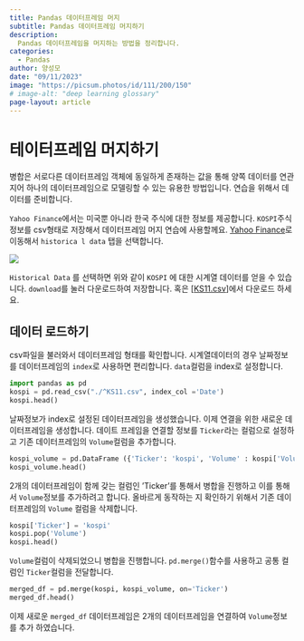 ```yaml
---
title: Pandas 데이터프레임 머지
subtitle: Pandas 데이터프레임 머지하기
description:
  Pandas 데이터프레임을 머지하는 방법을 정리합니다.
categories:
  - Pandas
author: 양성모
date: "09/11/2023"
image: "https://picsum.photos/id/111/200/150"
# image-alt: "deep learning glossary"
page-layout: article
---
```


# 테이터프레임 머지하기

병합은 서로다른 데이터프레임 객체에 동일하게 존재하는 값을 통해 양쪽 데이터를 연관 지어 하나의 데이터프레임으로 모델링할 수 있는 유용한 방법입니다. 연습을 위해서 데이터를 준비합니다.

`Yahoo Finance`에서는 미국뿐 아니라 한국 주식에 대한 정보를 제공합니다. `KOSPI`주식 정보를 csv형태로 저장해서 데이터프레임 머지 연습에 사용할께요. [Yahoo Finance](https://finance.yahoo.com/quote/%5EKS11?p=%5EKS11&.tsrc=fin-srch)로 이동해서 `historica l data` 탭을 선택합니다.

![](images/paste-1.png)

`Historical Data` 를 선택하면 위와 같이 `KOSPI` 에 대한 시계열 데이터를 얻을 수 있습니다. `download`를 눌러 다운로드하여 저장합니다. 혹은 [[KS11.csv](./%5EKS11.csv)]에서 다운로드 하세요.

## 데이터 로드하기

csv파일을 불러와서 데이터프레임 형태를 확인합니다. 시계열데이터의 경우 날짜정보를 데이터프레임의 `index`로 사용하면 편리합니다. `data`컬럼을 index로 설정합니다.
``` python
import pandas as pd
kospi = pd.read_csv("./^KS11.csv", index_col ='Date')
kospi.head()
```

날짜정보가 index로 설정된 데이터프레임을 생성했습니다. 이제 연결을 위한 새로운 데이터프레임을 생성합니다. 데이트 프레임을 연결할 정보를 `Ticker`라는 컬럼으로 설정하고 기존 데이터프레임의 `Volume`컬럼을 추가합니다.

``` python
kospi_volume = pd.DataFrame ({'Ticker': 'kospi', 'Volume' : kospi['Volume']})
kospi_volume.head()
```

2개의 데이터프레임이 함께 갖는 컬럼인 'Ticker'를 통해서 병합을 진행하고 이를 통해서 `Volume`정보를 추가하려고 합니다. 올바르게 동작하는 지 확인하기 위해서 기존 데이터프레임의 `Volume` 컬럼을 삭제합니다.

``` python
kospi['Ticker'] = 'kospi'
kospi.pop('Volume')
kospi.head()
```

`Volume`컬럼이 삭제되었으니 병합을 진행합니다. `pd.merge()`함수를 사용하고 공통 컬럼인 `Ticker`컬럼을 전달합니다.

``` python
merged_df = pd.merge(kospi, kospi_volume, on='Ticker')
merged_df.head()
```

이제 새로운 `merged_df` 데이터프레임은 2개의 데이터프레임을 연결하여 `Volume`정보를 추가 하였습니다.